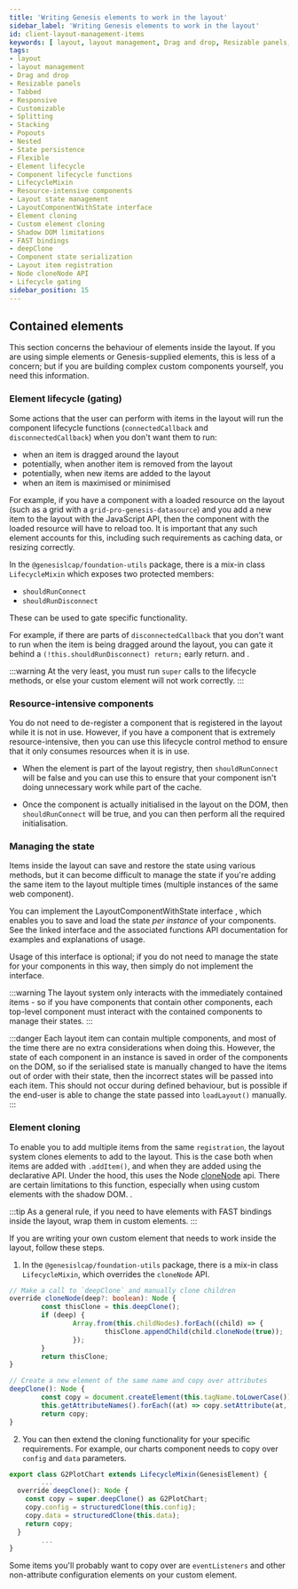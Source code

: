 ```yaml
---
title: 'Writing Genesis elements to work in the layout'
sidebar_label: 'Writing Genesis elements to work in the layout'
id: client-layout-management-items
keywords: [ layout, layout management, Drag and drop, Resizable panels, Tabbed, Responsive, Customizable, Splitting, Stacking, Popouts, Nested, State persistence, Flexible, Element lifecycle, Component lifecycle functions, LifecycleMixin, Resource-intensive components, Layout state management, LayoutComponentWithState interface, Element cloning, Custom element cloning, Shadow DOM limitations, FAST bindings, deepClone, Component state serialization, Layout item registration, Node cloneNode API, Lifecycle gating, ]
tags:
- layout
- layout management
- Drag and drop
- Resizable panels
- Tabbed
- Responsive
- Customizable
- Splitting
- Stacking
- Popouts
- Nested
- State persistence
- Flexible
- Element lifecycle
- Component lifecycle functions
- LifecycleMixin
- Resource-intensive components
- Layout state management
- LayoutComponentWithState interface
- Element cloning
- Custom element cloning
- Shadow DOM limitations
- FAST bindings
- deepClone
- Component state serialization
- Layout item registration
- Node cloneNode API
- Lifecycle gating
sidebar_position: 15
---
```


## Contained elements

This section concerns the behaviour of elements inside the layout. If you are using simple elements or Genesis-supplied elements, this is less of a concern; but if you are building complex custom components yourself, you need this information.

### Element lifecycle (gating)

Some actions that the user can perform with items in the layout will run the component lifecycle functions (`connectedCallback` and `disconnectedCallback`) when you don't want them to run:
- when an item is dragged around the layout
- potentially, when another item is removed from the layout
- potentially, when new items are added to the layout
- when an item is maximised or minimised

For example, if you have a component with a loaded resource on the layout (such as a grid with a `grid-pro-genesis-datasource`) and you add a new item to the layout with the JavaScript API, then the component with the loaded resource will have to reload too. It is important that any such element accounts for this, including such requirements as caching data, or resizing correctly.

In the `@genesislcap/foundation-utils` package, there is a mix-in class `LifecycleMixin` which exposes two protected members:

-  `shouldRunConnect`
-  `shouldRunDisconnect`

These can be used to gate specific functionality.

For example, if there are parts of `disconnectedCallback` that you don't want to run when the item is being dragged around the layout, you can gate it behind a `(!this.shouldRunDisconnect) return;` early return. <!-- TODO link --> and <!-- TODO link -->.

:::warning
At the very least, you must run `super` calls to the lifecycle methods, or else your custom element will not work correctly.
:::

### Resource-intensive components
You do not need to de-register a component that is registered in the layout while it is not in use.  However, if you have a component that is extremely resource-intensive, then you can use this lifecycle control method to ensure that it only consumes resources when it is in use.

- When the element is part of the layout registry, then `shouldRunConnect` will be false and you can use this to ensure that your component isn't doing unnecessary work while part of the cache.

- Once the component is actually initialised in the layout on the DOM, then `shouldRunConnect` will be true, and you can then perform all the required initialisation.

### Managing the state

Items inside the layout can save and restore the state using various methods, but it can become difficult to manage the state if you're adding the same item to the layout multiple times (multiple instances of the same web component).

You can implement the LayoutComponentWithState interface <!-- TODO link -->, which enables you to save and load the state *per instance* of your components. See the linked interface and the associated functions API documentation for examples and explanations of usage.

Usage of this interface is optional; if you do not need to manage the state for your components in this way, then simply do not implement the interface.

:::warning
The layout system only interacts with the immediately contained items - so if you have components that contain other components, each top-level component must interact with the contained components to manage their states.
:::

:::danger
Each layout item can contain multiple components, and most of the time there are no extra considerations when doing this. However, the state of each component in an instance is saved in order of the components on the DOM, so if the serialised state is manually changed to have the items out of order with their state, then the incorrect states will be passed into each item. This should not occur during defined behaviour, but is possible if the end-user is able to change the state passed into `loadLayout()` manually.
:::

### Element cloning

To enable you to add multiple items from the same `registration`, the layout system clones elements to add to the layout.
This is the case both when items are added with `.addItem()`, and when they are added using the declarative API. Under the hood, this uses the Node [cloneNode](https://developer.mozilla.org/en-US/docs/Web/API/Node/cloneNode) api.
There are certain limitations to this function, especially when using custom elements with the shadow DOM. <!-- TODO link -->.

:::tip
As a general rule, if you need to have elements with FAST bindings inside the layout, wrap them in custom elements.
:::

If you are writing your own custom element that needs to work inside the layout, follow these steps.

1. In the `@genesislcap/foundation-utils` package, there is a mix-in class `LifecycleMixin`, which overrides the `cloneNode` API.

```typescript
// Make a call to `deepClone` and manually clone children
override cloneNode(deep?: boolean): Node {
        const thisClone = this.deepClone();
        if (deep) {
                Array.from(this.childNodes).forEach((child) => {
                        thisClone.appendChild(child.cloneNode(true));
                });
        }
        return thisClone;
}

// Create a new element of the same name and copy over attributes
deepClone(): Node {
        const copy = document.createElement(this.tagName.toLowerCase());
        this.getAttributeNames().forEach((at) => copy.setAttribute(at, this.getAttribute(at)));
        return copy;
}
```

2. You can then extend the cloning functionality for your specific requirements. For example, our charts component needs to copy over `config` and `data` parameters.

```typescript
export class G2PlotChart extends LifecycleMixin(GenesisElement) {
        ...
  override deepClone(): Node {
    const copy = super.deepClone() as G2PlotChart;
    copy.config = structuredClone(this.config);
    copy.data = structuredClone(this.data);
    return copy;
  }
        ...
}
```
Some items you'll probably want to copy over are `eventListeners` and other non-attribute configuration elements on your custom element.
